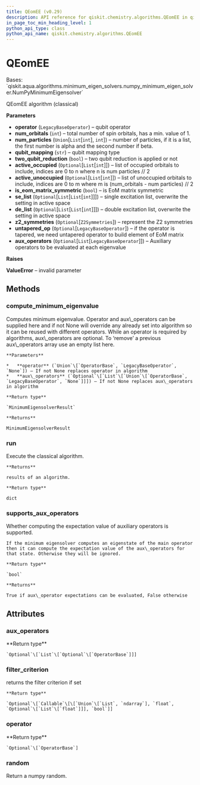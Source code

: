 ```yaml
---
title: QEomEE (v0.29)
description: API reference for qiskit.chemistry.algorithms.QEomEE in qiskit v0.29
in_page_toc_min_heading_level: 1
python_api_type: class
python_api_name: qiskit.chemistry.algorithms.QEomEE
---
```


# QEomEE

<Class id="qiskit.chemistry.algorithms.QEomEE" isDedicatedPage={true} github="https://github.com/qiskit-community/qiskit-aqua/tree/stable/0.9/qiskit/chemistry/algorithms/eigen_solvers/q_eom_ee.py" signature="QEomEE(operator, num_orbitals, num_particles, qubit_mapping='parity', two_qubit_reduction=True, active_occupied=None, active_unoccupied=None, is_eom_matrix_symmetric=True, se_list=None, de_list=None, z2_symmetries=None, untapered_op=None, aux_operators=None)" modifiers="class">
  Bases: `qiskit.aqua.algorithms.minimum_eigen_solvers.numpy_minimum_eigen_solver.NumPyMinimumEigensolver`

  QEomEE algorithm (classical)

  **Parameters**

  *   **operator** (`LegacyBaseOperator`) – qubit operator
  *   **num\_orbitals** (`int`) – total number of spin orbitals, has a min. value of 1.
  *   **num\_particles** (`Union`\[`List`\[`int`], `int`]) – number of particles, if it is a list, the first number is alpha and the second number if beta.
  *   **qubit\_mapping** (`str`) – qubit mapping type
  *   **two\_qubit\_reduction** (`bool`) – two qubit reduction is applied or not
  *   **active\_occupied** (`Optional`\[`List`\[`int`]]) – list of occupied orbitals to include, indices are 0 to n where n is num particles // 2
  *   **active\_unoccupied** (`Optional`\[`List`\[`int`]]) – list of unoccupied orbitals to include, indices are 0 to m where m is (num\_orbitals - num particles) // 2
  *   **is\_eom\_matrix\_symmetric** (`bool`) – is EoM matrix symmetric
  *   **se\_list** (`Optional`\[`List`\[`List`\[`int`]]]) – single excitation list, overwrite the setting in active space
  *   **de\_list** (`Optional`\[`List`\[`List`\[`int`]]]) – double excitation list, overwrite the setting in active space
  *   **z2\_symmetries** (`Optional`\[`Z2Symmetries`]) – represent the Z2 symmetries
  *   **untapered\_op** (`Optional`\[`LegacyBaseOperator`]) – if the operator is tapered, we need untapered operator to build element of EoM matrix
  *   **aux\_operators** (`Optional`\[`List`\[`LegacyBaseOperator`]]) – Auxiliary operators to be evaluated at each eigenvalue

  **Raises**

  **ValueError** – invalid parameter

  ## Methods

  <span id="qiskit-chemistry-algorithms-qeomee-compute-minimum-eigenvalue" />

  ### compute\_minimum\_eigenvalue

  <Function id="qiskit.chemistry.algorithms.QEomEE.compute_minimum_eigenvalue" signature="QEomEE.compute_minimum_eigenvalue(operator=None, aux_operators=None)">
    Computes minimum eigenvalue. Operator and aux\_operators can be supplied here and if not None will override any already set into algorithm so it can be reused with different operators. While an operator is required by algorithms, aux\_operators are optional. To ‘remove’ a previous aux\_operators array use an empty list here.

    **Parameters**

    *   **operator** (`Union`\[`OperatorBase`, `LegacyBaseOperator`, `None`]) – If not None replaces operator in algorithm
    *   **aux\_operators** (`Optional`\[`List`\[`Union`\[`OperatorBase`, `LegacyBaseOperator`, `None`]]]) – If not None replaces aux\_operators in algorithm

    **Return type**

    `MinimumEigensolverResult`

    **Returns**

    MinimumEigensolverResult
  </Function>

  <span id="qiskit-chemistry-algorithms-qeomee-run" />

  ### run

  <Function id="qiskit.chemistry.algorithms.QEomEE.run" signature="QEomEE.run()">
    Execute the classical algorithm.

    **Returns**

    results of an algorithm.

    **Return type**

    dict
  </Function>

  <span id="qiskit-chemistry-algorithms-qeomee-supports-aux-operators" />

  ### supports\_aux\_operators

  <Function id="qiskit.chemistry.algorithms.QEomEE.supports_aux_operators" signature="QEomEE.supports_aux_operators()" modifiers="classmethod">
    Whether computing the expectation value of auxiliary operators is supported.

    If the minimum eigensolver computes an eigenstate of the main operator then it can compute the expectation value of the aux\_operators for that state. Otherwise they will be ignored.

    **Return type**

    `bool`

    **Returns**

    True if aux\_operator expectations can be evaluated, False otherwise
  </Function>

  ## Attributes

  ### aux\_operators

  <Attribute id="qiskit.chemistry.algorithms.QEomEE.aux_operators">
    **Return type**

    `Optional`\[`List`\[`Optional`\[`OperatorBase`]]]
  </Attribute>

  ### filter\_criterion

  <Attribute id="qiskit.chemistry.algorithms.QEomEE.filter_criterion">
    returns the filter criterion if set

    **Return type**

    `Optional`\[`Callable`\[\[`Union`\[`List`, `ndarray`], `float`, `Optional`\[`List`\[`float`]]], `bool`]]
  </Attribute>

  ### operator

  <Attribute id="qiskit.chemistry.algorithms.QEomEE.operator">
    **Return type**

    `Optional`\[`OperatorBase`]
  </Attribute>

  ### random

  <Attribute id="qiskit.chemistry.algorithms.QEomEE.random">
    Return a numpy random.
  </Attribute>
</Class>

